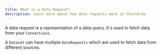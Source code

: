 ```yaml
---
title: What is a Data Request?
description: Learn more about how data requests work in Chartbrew
---
```


A data request is a representation of a data query. It's used to fetch data from your `Connections`.

A `Dataset` can have multiple `DataRequests` which are used to fetch data from different sources.
